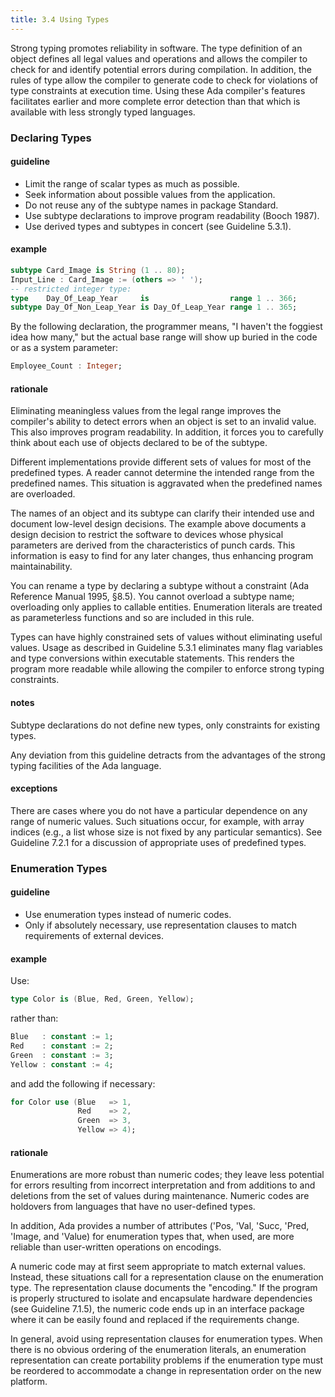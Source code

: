 ```yaml
---
title: 3.4 Using Types
---
```


Strong typing promotes reliability in software. The type definition of
an object defines all legal values and operations and allows the
compiler to check for and identify potential errors during compilation.
In addition, the rules of type allow the compiler to generate code to
check for violations of type constraints at execution time. Using these
Ada compiler's features facilitates earlier and more complete error
detection than that which is available with less strongly typed
languages.

### Declaring Types

#### guideline

- Limit the range of scalar types as much as possible.
- Seek information about possible values from the application.
- Do not reuse any of the subtype names in package Standard.
- Use subtype declarations to improve program readability (Booch
  1987).
- Use derived types and subtypes in concert (see Guideline 5.3.1).

#### example

```ada
subtype Card_Image is String (1 .. 80);
Input_Line : Card_Image := (others => ' ');
-- restricted integer type:
type    Day_Of_Leap_Year     is                  range 1 .. 366;
subtype Day_Of_Non_Leap_Year is Day_Of_Leap_Year range 1 .. 365;
```

By the following declaration, the programmer means, "I haven't the
foggiest idea how many," but the actual base range will show up buried
in the code or as a system parameter:

```ada
Employee_Count : Integer;
```

#### rationale

Eliminating meaningless values from the legal range improves the
compiler's ability to detect errors when an object is set to an invalid
value. This also improves program readability. In addition, it forces
you to carefully think about each use of objects declared to be of the
subtype.

Different implementations provide different sets of values for most of
the predefined types. A reader cannot determine the intended range from
the predefined names. This situation is aggravated when the predefined
names are overloaded.

The names of an object and its subtype can clarify their intended use
and document low-level design decisions. The example above documents a
design decision to restrict the software to devices whose physical
parameters are derived from the characteristics of punch cards. This
information is easy to find for any later changes, thus enhancing
program maintainability.

You can rename a type by declaring a subtype without a constraint (Ada
Reference Manual 1995, §8.5). You cannot overload a subtype name;
overloading only applies to callable entities. Enumeration literals are
treated as parameterless functions and so are included in this rule.

Types can have highly constrained sets of values without eliminating
useful values. Usage as described in Guideline 5.3.1 eliminates many
flag variables and type conversions within executable statements. This
renders the program more readable while allowing the compiler to enforce
strong typing constraints.

#### notes

Subtype declarations do not define new types, only constraints for
existing types.

Any deviation from this guideline detracts from the advantages of the
strong typing facilities of the Ada language.

#### exceptions

There are cases where you do not have a particular dependence on any
range of numeric values. Such situations occur, for example, with array
indices (e.g., a list whose size is not fixed by any particular
semantics). See Guideline 7.2.1 for a discussion of appropriate uses of
predefined types.

### Enumeration Types

#### guideline

- Use enumeration types instead of numeric codes.
- Only if absolutely necessary, use representation clauses to match
  requirements of external devices.

#### example

Use:

```ada
type Color is (Blue, Red, Green, Yellow);
```

rather than:

```ada
Blue   : constant := 1;
Red    : constant := 2;
Green  : constant := 3;
Yellow : constant := 4;
```

and add the following if necessary:

```ada
for Color use (Blue   => 1,
               Red    => 2,
               Green  => 3,
               Yellow => 4);
```

#### rationale

Enumerations are more robust than numeric codes; they leave less
potential for errors resulting from incorrect interpretation and from
additions to and deletions from the set of values during maintenance.
Numeric codes are holdovers from languages that have no user-defined
types.

In addition, Ada provides a number of attributes ('Pos, 'Val, 'Succ,
'Pred, 'Image, and 'Value) for enumeration types that, when used, are
more reliable than user-written operations on encodings.

A numeric code may at first seem appropriate to match external values.
Instead, these situations call for a representation clause on the
enumeration type. The representation clause documents the "encoding." If
the program is properly structured to isolate and encapsulate hardware
dependencies (see Guideline 7.1.5), the numeric code ends up in an
interface package where it can be easily found and replaced if the
requirements change.

In general, avoid using representation clauses for enumeration types.
When there is no obvious ordering of the enumeration literals, an
enumeration representation can create portability problems if the
enumeration type must be reordered to accommodate a change in
representation order on the new platform.
